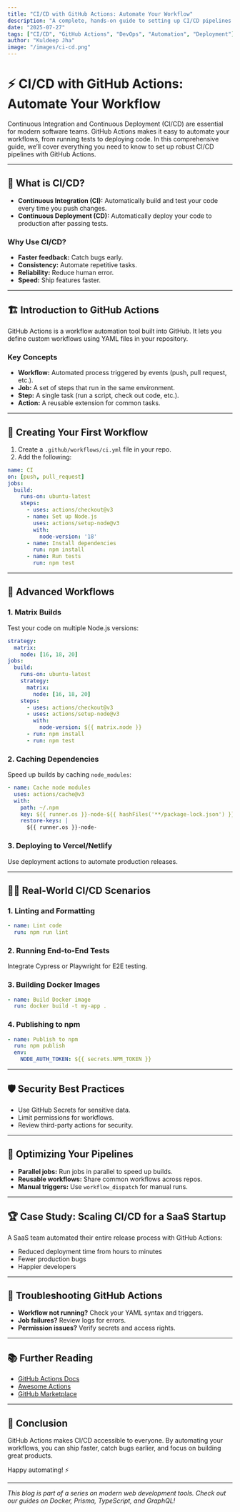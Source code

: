 ```yaml
---
title: "CI/CD with GitHub Actions: Automate Your Workflow"
description: "A complete, hands-on guide to setting up CI/CD pipelines with GitHub Actions, from basics to advanced automation and deployment strategies."
date: "2025-07-27"
tags: ["CI/CD", "GitHub Actions", "DevOps", "Automation", "Deployment"]
author: "Kuldeep Jha"
image: "/images/ci-cd.png"
---
```




# ⚡ CI/CD with GitHub Actions: Automate Your Workflow

Continuous Integration and Continuous Deployment (CI/CD) are essential for modern software teams. GitHub Actions makes it easy to automate your workflows, from running tests to deploying code. In this comprehensive guide, we’ll cover everything you need to know to set up robust CI/CD pipelines with GitHub Actions.

---

## 🚀 What is CI/CD?

- **Continuous Integration (CI):** Automatically build and test your code every time you push changes.
- **Continuous Deployment (CD):** Automatically deploy your code to production after passing tests.

### Why Use CI/CD?

- **Faster feedback:** Catch bugs early.
- **Consistency:** Automate repetitive tasks.
- **Reliability:** Reduce human error.
- **Speed:** Ship features faster.

---

## 🏗️ Introduction to GitHub Actions

GitHub Actions is a workflow automation tool built into GitHub. It lets you define custom workflows using YAML files in your repository.

### Key Concepts

- **Workflow:** Automated process triggered by events (push, pull request, etc.).
- **Job:** A set of steps that run in the same environment.
- **Step:** A single task (run a script, check out code, etc.).
- **Action:** A reusable extension for common tasks.

---

## 📝 Creating Your First Workflow

1. Create a `.github/workflows/ci.yml` file in your repo.
2. Add the following:

```yaml
name: CI
on: [push, pull_request]
jobs:
  build:
    runs-on: ubuntu-latest
    steps:
      - uses: actions/checkout@v3
      - name: Set up Node.js
        uses: actions/setup-node@v3
        with:
          node-version: '18'
      - name: Install dependencies
        run: npm install
      - name: Run tests
        run: npm test
```

---

## 🧩 Advanced Workflows

### 1. Matrix Builds

Test your code on multiple Node.js versions:

```yaml
strategy:
  matrix:
    node: [16, 18, 20]
jobs:
  build:
    runs-on: ubuntu-latest
    strategy:
      matrix:
        node: [16, 18, 20]
    steps:
      - uses: actions/checkout@v3
      - uses: actions/setup-node@v3
        with:
          node-version: ${{ matrix.node }}
      - run: npm install
      - run: npm test
```

### 2. Caching Dependencies

Speed up builds by caching `node_modules`:

```yaml
- name: Cache node modules
  uses: actions/cache@v3
  with:
    path: ~/.npm
    key: ${{ runner.os }}-node-${{ hashFiles('**/package-lock.json') }}
    restore-keys: |
      ${{ runner.os }}-node-
```

### 3. Deploying to Vercel/Netlify

Use deployment actions to automate production releases.

---

## 🏃‍♂️ Real-World CI/CD Scenarios

### 1. Linting and Formatting

```yaml
- name: Lint code
  run: npm run lint
```

### 2. Running End-to-End Tests

Integrate Cypress or Playwright for E2E testing.

### 3. Building Docker Images

```yaml
- name: Build Docker image
  run: docker build -t my-app .
```

### 4. Publishing to npm

```yaml
- name: Publish to npm
  run: npm publish
  env:
    NODE_AUTH_TOKEN: ${{ secrets.NPM_TOKEN }}
```

---

## 🛡️ Security Best Practices

- Use GitHub Secrets for sensitive data.
- Limit permissions for workflows.
- Review third-party actions for security.

---

## 🧠 Optimizing Your Pipelines

- **Parallel jobs:** Run jobs in parallel to speed up builds.
- **Reusable workflows:** Share common workflows across repos.
- **Manual triggers:** Use `workflow_dispatch` for manual runs.

---

## 🏆 Case Study: Scaling CI/CD for a SaaS Startup

A SaaS team automated their entire release process with GitHub Actions:

- Reduced deployment time from hours to minutes
- Fewer production bugs
- Happier developers

---

## 📝 Troubleshooting GitHub Actions

- **Workflow not running?** Check your YAML syntax and triggers.
- **Job failures?** Review logs for errors.
- **Permission issues?** Verify secrets and access rights.

---

## 📚 Further Reading

- [GitHub Actions Docs](https://docs.github.com/en/actions)
- [Awesome Actions](https://github.com/sdras/awesome-actions)
- [GitHub Marketplace](https://github.com/marketplace?type=actions)

---

## 🎯 Conclusion

GitHub Actions makes CI/CD accessible to everyone. By automating your workflows, you can ship faster, catch bugs earlier, and focus on building great products.

Happy automating! ⚡

---

*This blog is part of a series on modern web development tools. Check out our guides on Docker, Prisma, TypeScript, and GraphQL!*